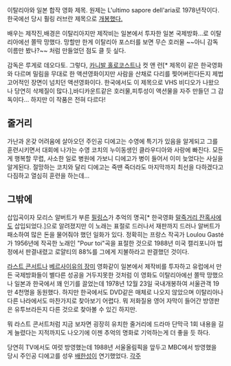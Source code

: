 이탈리아와 일본 합작 영화 제목. 원제는 L'ultimo sapore dell'aria로 1978년작이다. 한국에선 당시 훨링 러브란 제목으로 [http://blog.naver.com/PostView.nhn?blogId=townsley&logNo=110095216266 개봉했다.]

배우는 제작진,배경은 이탈리아지만 제작비는 일본에서 투자한 일본 국제방화...로 이탈리아에선 쫄딱 망했다. 망할만 한게 이탈리아 포스터를 보면 무슨 호러물 ~~아니 감독 이름만 봤나?~~ 처럼 만들었던 점도 클 듯 싶다.

감독은 루게로 데오다토. 그렇다, [[카니발 홀로코스트]]나 컷 앤 런[* 제목이 같은 한국영화와 다르며 밀림을 무대로 한 액션영화이지만 사람을 산채로 다리를 찢어버린다든지 제법 고어적인 장면이 넘치던 액션영화이다. 한국에서도 이 제목으로 VHS 비디오가 나왔으나 당연히 삭제질이 많다.],바디카운트같은 호러물,피투성이 액션물을 자주 만들던 그 감독이다... 하지만 이 작품은 전혀 다르다!

== 줄거리 ==
가난과 온갖 어려움에 살아오던 주인공 디에고는 수영에 특기가 있음을 알게되고 그를 훈련시키면서 대회에 나가는 수영 코치의 누이동생인 클라우디아와 사랑에 빠진다. 모든 게 행복할 무렵, 사소한 일로 병원에 가보니 디에고가 병이 들어서 이미 늦었다는 사실을 알게된다. 절망하는 코치와 달리 디에고는 죽땐 죽더라도 마지막까지 최선을 다하겠다고 다짐하고 열심히 훈련을 하는데...

== 그밖에 ==
삽입곡이자 모리스 알버트가 부른 [http://www.youtube.com/watch?v=CyBcHUe4WeQ#t=161 필링스]가 추억의 명곡[* 한국영화 [[말죽거리 잔혹사]]에도 삽입되었다.]으로 알려졌지만 이 노래는 표절로 드러나서 재판까지 드러나 알버트가 패소하여 많은 돈을 물어줘야 했던 일화가 있다. 정확히는 프랑스 작곡가 Loulou Gasté 가 1956년에 작곡한 노래인  "Pour toi"곡을 표절한 것으로 1988년 미국 캘리포니아 법정에서 판결내렸고 로얄티의 88%를 그에게 지불하라고 판결했던 것이다.

[[라스트 콘서트]]나 [[베르사이유의 장미]] 영화같이 일본에서 제작비를 투자하고 유럽에서 만든 국제방화들이 별다른 성공을 거두지못한 것처럼 이 영화도 이탈리아에선 쫄딱 망했으나 일본과 한국에서 꽤 인기를 끌었는데 1978년 12월 23일 국내개봉하여 서울관객 19만 4천명을 동원했다. 하지만 한국에서도 DVD같은 매체로 나오지 않았으며 이탈리아나 다른 나라에서도 마찬가지로 찾아보기 어렵다. 뭐 저화질용 영어 자막이 들어간 방영판은 유투브라든지 다른 것으로 찾아볼 수 있긴 하지만.

뭐 라스트 콘서트처럼 지금 보자면 굉장히 유치한 줄거리에 드라마 단막극 1회 내용을 길게 늘렸다는 지적까지도 나오기에 이젠 추억의 명화로 기억하는게 더 좋을 듯 하다.

당연히 TV에서도 여럿 방영했는데 1988년 서울올림픽을 앞두고 MBC에서 방영했을 당시 주인공 디에고를 성우 [[배한성]]이 연기했었다.
[[각주]]
